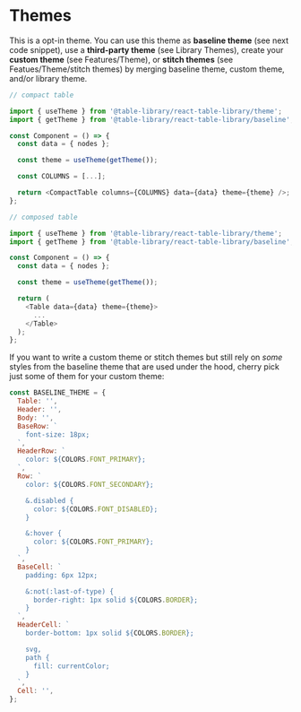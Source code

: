
<Meta title="Theming/Themes" />

# Themes

This is a opt-in theme. You can use this theme as **baseline theme** (see next code snippet), use a **third-party theme** (see Library Themes), create your **custom theme** (see Features/Theme), or **stitch themes** (see Featues/Theme/stitch themes) by merging baseline theme, custom theme, and/or library theme.

```javascript
// compact table

import { useTheme } from '@table-library/react-table-library/theme';
import { getTheme } from '@table-library/react-table-library/baseline';

const Component = () => {
  const data = { nodes };

  const theme = useTheme(getTheme());

  const COLUMNS = [...];

  return <CompactTable columns={COLUMNS} data={data} theme={theme} />;
};
```

```javascript
// composed table

import { useTheme } from '@table-library/react-table-library/theme';
import { getTheme } from '@table-library/react-table-library/baseline';

const Component = () => {
  const data = { nodes };

  const theme = useTheme(getTheme());

  return (
    <Table data={data} theme={theme}>
      ...
    </Table>
  );
};
```

If you want to write a custom theme or stitch themes but still rely on _some_ styles from the baseline theme that are used under the hood, cherry pick just some of them for your custom theme:

```javascript
const BASELINE_THEME = {
  Table: '',
  Header: '',
  Body: '',
  BaseRow: `
    font-size: 18px;
  `,
  HeaderRow: `
    color: ${COLORS.FONT_PRIMARY};
  `,
  Row: `
    color: ${COLORS.FONT_SECONDARY};

    &.disabled {
      color: ${COLORS.FONT_DISABLED};
    }

    &:hover {
      color: ${COLORS.FONT_PRIMARY};
    }
  `,
  BaseCell: `
    padding: 6px 12px;

    &:not(:last-of-type) {
      border-right: 1px solid ${COLORS.BORDER};
    }
  `,
  HeaderCell: `
    border-bottom: 1px solid ${COLORS.BORDER};

    svg,
    path {
      fill: currentColor;
    }
  `,
  Cell: '',
};
```

